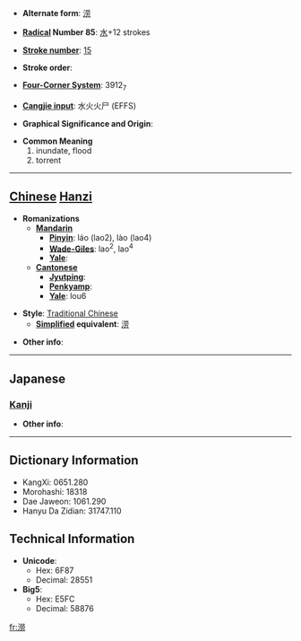 * '''Alternate form''': [[涝]]

* '''[[Wiktionary:Chinese radical index| Radical]] Number 85''': [[Wiktionary:Chinese radical index 水|水]]+12 strokes

* '''[[Wiktionary:Chinese total strokes index|Stroke number]]''': [[Wiktionary:Chinese total strokes index 15|15]]

* '''Stroke order''': 

* '''[[Wiktionary:Chinese four corner index|Four-Corner System]]''': 3912<sub>7</sub>

* '''[[Wiktionary:Chinese Cangjie index|Cangjie input]]''': 水火火尸 (EFFS)

* '''Graphical Significance and Origin''': 

* '''Common Meaning'''
*#inundate, flood
*# torrent


----

== [[Chinese]] [[Hanzi]] ==

* '''Romanizations'''
** '''[[Mandarin]]'''
*** '''[[Pinyin]]''': láo (lao2), lào (lao4)
*** '''[[Wade-Giles]]''': lao<sup>2</sup>, lao<sup>4</sup>
*** '''[[Yale]]''': 
** '''[[Cantonese]]'''
*** '''[[Jyutping]]''':
*** '''[[Penkyamp]]''': 
*** '''[[Yale]]''': lou6

* '''Style''': [[Traditional Chinese]] 
** '''[[Simplified Chinese|Simplified]] equivalent''': [[涝]]

* '''Other info''': 

----

==Japanese==
===[[Kanji]]===
{{kanji|on readings=[[ろう]] (rō)
|kun readings=[[おおなみ]] (oonami)
}}

* '''Other info''':  

----

== Dictionary Information ==

* KangXi: 0651.280
* Morohashi: 18318
* Dae Jaweon: 1061.290
* Hanyu Da Zidian: 31747.110

== Technical Information ==

* '''Unicode''':
** Hex: 6F87
** Decimal: 28551
* '''Big5''':
** Hex: E5FC
** Decimal: 58876

[[fr:澇]]